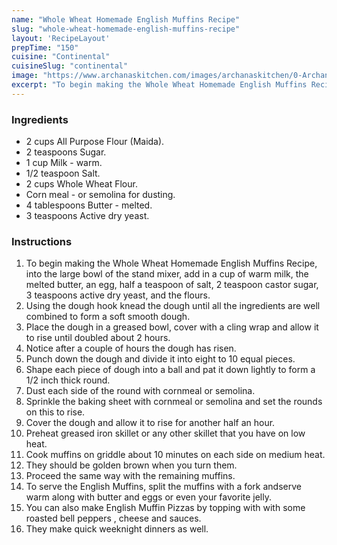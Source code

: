 ---
name: "Whole Wheat Homemade English Muffins Recipe"
slug: "whole-wheat-homemade-english-muffins-recipe"
layout: 'RecipeLayout'
prepTime: "150"
cuisine: "Continental"
cuisineSlug: "continental"
image: "https://www.archanaskitchen.com/images/archanaskitchen/0-Archanas-Kitchen-Recipes/2016/1-Archana/Homemade_English_Muffin_Recipe-2.jpg"
excerpt: "To begin making the Whole Wheat Homemade English Muffins Recipe, into the large bowl of the stand mixer, add in a cup of warm milk, the melted butter, an egg, half a teaspoon of salt, 2 teaspoon castor sugar, 3 teaspoons active dry yeast, and the flours"
---

### Ingredients

- 2 cups All Purpose Flour (Maida).
- 2 teaspoons Sugar.
- 1 cup Milk - warm.
- 1/2 teaspoon Salt.
- 2 cups Whole Wheat Flour.
- Corn meal - or semolina for dusting.
- 4 tablespoons Butter - melted.
- 3 teaspoons Active dry yeast.

### Instructions

1. To begin making the Whole Wheat Homemade English Muffins Recipe, into the large bowl of the stand mixer, add in a cup of warm milk, the melted butter, an egg, half a teaspoon of salt, 2 teaspoon castor sugar, 3 teaspoons active dry yeast, and the flours.
1. Using the dough hook knead the dough until all the ingredients are well combined to form a soft smooth dough.
1. Place the dough in a greased bowl, cover with a cling wrap and allow it to rise until doubled about 2 hours.
1. Notice after a couple of hours the dough has risen.
1. Punch down the dough and divide it into eight to 10 equal pieces.
1. Shape each piece of dough into a ball and pat it down lightly to form a 1/2 inch thick round.
1. Dust each side of the round with cornmeal or semolina.
1. Sprinkle the baking sheet with cornmeal or semolina and set the rounds on this to rise.
1. Cover the dough and allow it to rise for another half an hour.
1. Preheat greased iron skillet or any other skillet that you have on low heat.
1. Cook muffins on griddle about 10 minutes on each side on medium heat.
1. They should be golden brown when you turn them.
1. Proceed the same way with the remaining muffins.
1. To serve the English Muffins, split the muffins with a fork andserve warm along with butter and eggs or even your favorite jelly.
1. You can also make English Muffin Pizzas by topping with with some roasted bell peppers , cheese and sauces.
1. They make quick weeknight dinners as well.

